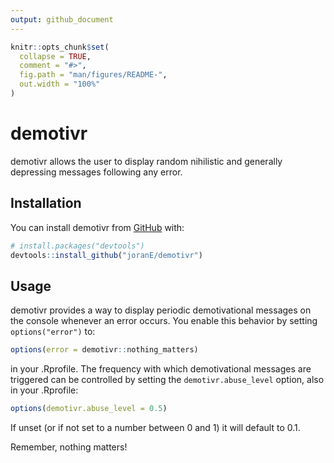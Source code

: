 ```yaml
---
output: github_document
---
```


<!-- README.md is generated from README.Rmd. Please edit that file -->

```r
knitr::opts_chunk$set(
  collapse = TRUE,
  comment = "#>",
  fig.path = "man/figures/README-",
  out.width = "100%"
)
```
# demotivr

<!-- badges: start -->
<!-- badges: end -->

demotivr allows the user to display random nihilistic and generally depressing messages following any error.

## Installation

You can install demotivr from [GitHub](https://github.com/) with:

``` r
# install.packages("devtools")
devtools::install_github("joranE/demotivr")
```
## Usage

demotivr provides a way to display periodic demotivational messages on the console whenever an error occurs.
You enable this behavior by setting `options("error")` to:

``` r
options(error = demotivr::nothing_matters)
```

in your .Rprofile. The frequency with which demotivational messages are triggered can be controlled by setting
the `demotivr.abuse_level` option, also in your .Rprofile:

``` r
options(demotivr.abuse_level = 0.5)
```
If unset (or if not set to a number between 0 and 1) it will default to 0.1.

Remember, nothing matters!

